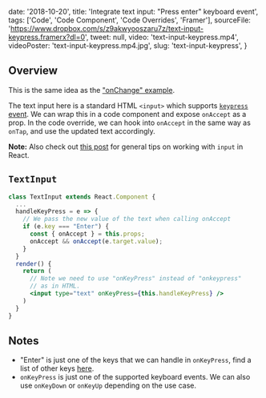
  date: '2018-10-20',
  title: 'Integrate text input: "Press enter" keyboard event',
  tags: ['Code', 'Code Component', 'Code Overrides', 'Framer'],
  sourceFile:
    'https://www.dropbox.com/s/z9akwyooszaru7z/text-input-keypress.framerx?dl=0',
  tweet: null,
  video: 'text-input-keypress.mp4',
  videoPoster: 'text-input-keypress.mp4.jpg',
  slug: 'text-input-keypress',
}


## Overview

This is the same idea as the ["onChange" example](/tips/simple-text-input).

The text input here is a standard HTML `<input>` which supports [`keypress` event](https://developer.mozilla.org/en-US/docs/Web/Events/keypress). We can wrap this in a code component and expose `onAccept` as a prop. In the code override, we can hook into `onAccept` in the same way as `onTap`, and use the updated text accordingly.

**Note:** Also check out [this post](/2020/03/31/react-mental-models-working-with-input) for general tips on working with `input` in React.

## `TextInput`

```jsx
class TextInput extends React.Component {
  ...
  handleKeyPress = e => {
    // We pass the new value of the text when calling onAccept
    if (e.key === "Enter") {
      const { onAccept } = this.props;
      onAccept && onAccept(e.target.value);
    }
  }
  render() {
    return (
      // Note we need to use "onKeyPress" instead of "onkeypress"
      // as in HTML.
      <input type="text" onKeyPress={this.handleKeyPress} />
    )
  }
}
```

## Notes

- "Enter" is just one of the keys that we can handle in `onKeyPress`, find a list of other keys [here](https://developer.mozilla.org/en-US/docs/Web/API/KeyboardEvent/key/Key_Values).
- `onKeyPress` is just one of the supported keyboard events. We can also use `onKeyDown` or `onKeyUp` depending on the use case.
